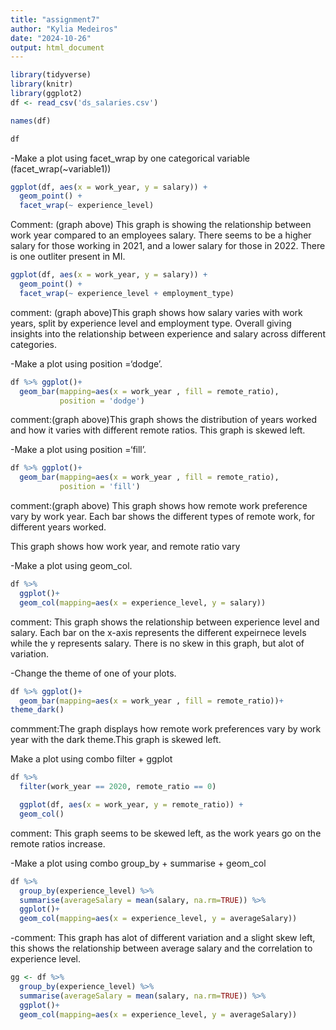 ```yaml
---
title: "assignment7"
author: "Kylia Medeiros"
date: "2024-10-26"
output: html_document
---
```

```r
library(tidyverse)
library(knitr)
library(ggplot2)
df <- read_csv('ds_salaries.csv')
```

```r
names(df)
```
```r
df
```
-Make a plot using facet_wrap by one categorical variable (facet_wrap(~variable1))
```r
ggplot(df, aes(x = work_year, y = salary)) +
  geom_point() +
  facet_wrap(~ experience_level)
```


Comment: (graph above)
This graph is showing the relationship between work year compared to an employees salary. There seems to be a higher salary for those working in 2021, and a lower salary for those in 2022. There is one outliter present in MI.

```r
ggplot(df, aes(x = work_year, y = salary)) +
  geom_point() +
  facet_wrap(~ experience_level + employment_type)

```
comment: (graph above)This graph shows how salary varies with work years, split by experience level and employment type. Overall giving insights into the relationship between experience and salary across different categories.

-Make a plot using position ='dodge'.
```r
df %>% ggplot()+ 
  geom_bar(mapping=aes(x = work_year , fill = remote_ratio),
           position = 'dodge')
```

comment:(graph above)This graph shows the distribution of years worked and how it varies with different remote ratios. This graph is skewed left.

-Make a plot using position ='fill'.
```r
df %>% ggplot()+ 
  geom_bar(mapping=aes(x = work_year , fill = remote_ratio), 
           position = 'fill')
```
comment:(graph above) This graph shows how remote work preference vary by work year. Each bar shows the different types of remote work, for different years worked.


This graph shows how work year, and remote ratio vary

-Make a plot using geom_col.
```r
df %>% 
  ggplot()+ 
  geom_col(mapping=aes(x = experience_level, y = salary))

```
comment: This graph shows the relationship between experience level and salary. Each bar on the x-axis represents the different expeirnece levels while the y represents salary. There is no skew in this graph, but alot of variation.

-Change the theme of one of your plots.
```r
df %>% ggplot()+ 
  geom_bar(mapping=aes(x = work_year , fill = remote_ratio))+
theme_dark()
```
commment:The graph displays how remote work preferences vary by work year with the dark theme.This graph is skewed left.


Make a plot using combo filter + ggplot

```r
df %>%
  filter(work_year == 2020, remote_ratio == 0)
```
```r
  ggplot(df, aes(x = work_year, y = remote_ratio)) +
  geom_col()
```
comment: This graph seems to be skewed left, as the work years go on the remote ratios increase.

-Make a plot using combo group_by + summarise + geom_col
```r
df %>% 
  group_by(experience_level) %>%
  summarise(averageSalary = mean(salary, na.rm=TRUE)) %>% 
  ggplot()+ 
  geom_col(mapping=aes(x = experience_level, y = averageSalary))
```
-comment: This graph has alot of different variation and a slight skew left, this shows the relationship between average salary and the correlation to experience level.


```r
gg <- df %>% 
  group_by(experience_level) %>%
  summarise(averageSalary = mean(salary, na.rm=TRUE)) %>% 
  ggplot()+ 
  geom_col(mapping=aes(x = experience_level, y = averageSalary))
```



